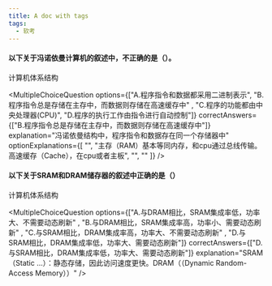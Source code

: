```yaml
---
title: A doc with tags
tags:
  - 软考
---
```



[//]: # (import proimg from  "@site/static/img/docusaurus.png";)

#### 以下关于冯诺依曼计算机的叙述中，不正确的是（）。

<Tag color="orange">计算机体系结构</Tag>

<MultipleChoiceQuestion
options={["A.程序指令和数据都采用二进制表示", "B.程序指令总是存储在主存中，而数据则存储在高速缓存中"
, "C.程序的功能都由中央处理器(CPU)", "D.程序的执行工作由指令进行自动控制"]}
correctAnswers={["B.程序指令总是存储在主存中，而数据则存储在高速缓存中"]}
explanation="冯诺依曼结构中，程序指令和数据存在同一个存储器中"
optionExplanations={[
"",
"主存（RAM）基本等同内存，和cpu通过总线传输。高速缓存（Cache），在cpu或者主板",
"",
""
]}
/>

#### 以下关于SRAM和DRAM储存器的叙述中正确的是（）

<Tag color="orange">计算机体系结构</Tag>

<MultipleChoiceQuestion
options={["A.与DRAM相比，SRAM集成率低，功率大、不需要动态刷新"
, "B.与DRAM相比，SRAM集成率高，功率小、需要动态刷新"
, "C.与SRAM相比，DRAM集成率高，功率大、不需要动态刷新"
, "D.与SRAM相比，DRAM集成率低，功率大、需要动态刷新"]}
correctAnswers={["D.与SRAM相比，DRAM集成率低，功率大、需要动态刷新"]}
explanation="SRAM（Static ...）：静态存储，因此访问速度更快。DRAM（（Dynamic Random-Access Memory））"
/>
